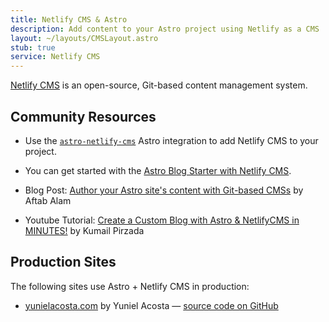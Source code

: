 ```yaml
---
title: Netlify CMS & Astro
description: Add content to your Astro project using Netlify as a CMS
layout: ~/layouts/CMSLayout.astro
stub: true
service: Netlify CMS
---
```


[Netlify CMS](https://www.netlifycms.org/) is an open-source, Git-based content management system.
## Community Resources 

- Use the [`astro-netlify-cms`](https://github.com/delucis/astro-netlify-cms) Astro integration to add Netlify CMS to your project.

- You can get started with the [Astro Blog Starter with Netlify CMS](https://github.com/delucis/astro-netlify-cms-starter).

- Blog Post: [Author your Astro site's content with Git-based CMSs](https://aalam.vercel.app/blog/astro-and-git-cms-netlify) by Aftab Alam 

- Youtube Tutorial: [Create a Custom Blog with Astro & NetlifyCMS in MINUTES!](https://www.youtube.com/watch?v=3yip2wSRX_4&t=319s) by Kumail Pirzada

## Production Sites

The following sites use Astro + Netlify CMS in production:

- [yunielacosta.com](https://www.yunielacosta.com/) by Yuniel Acosta — [source code on GitHub](https://github.com/yacosta738/yacosta738.github.io)

